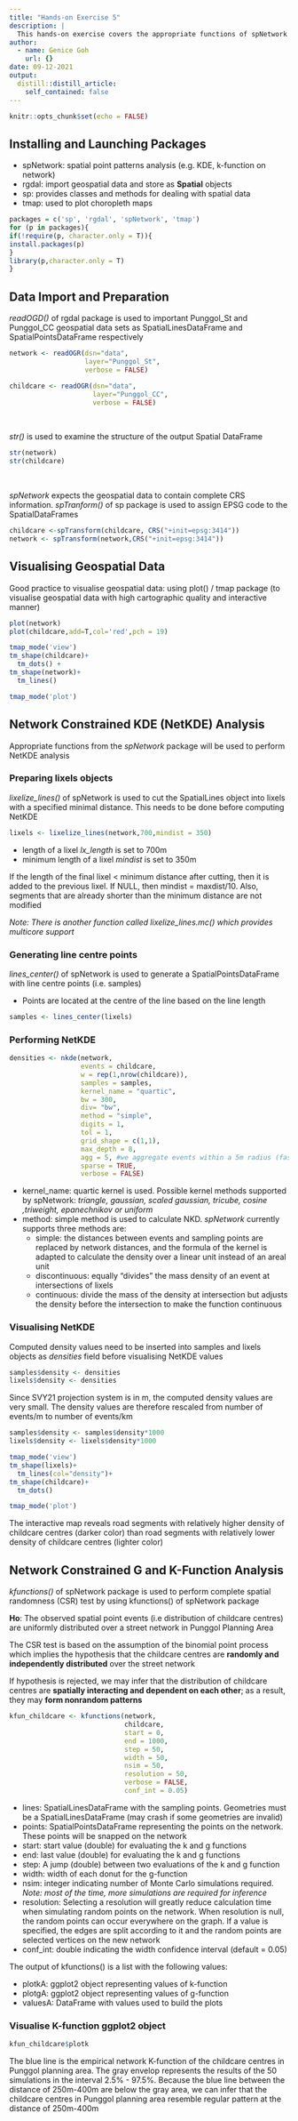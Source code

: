 ```yaml
---
title: "Hands-on Exercise 5"
description: |
  This hands-on exercise covers the appropriate functions of spNetwork package.
author:
  - name: Genice Goh
    url: {}
date: 09-12-2021
output:
  distill::distill_article:
    self_contained: false
---
```



```r
knitr::opts_chunk$set(echo = FALSE)
```

## Installing and Launching Packages

- spNetwork: spatial point patterns analysis (e.g. KDE, k-function on network)
- rgdal: import geospatial data and store as **Spatial** objects
- sp: provides classes and methods for dealing with spatial data
- tmap: used to plot choropleth maps

```r
packages = c('sp', 'rgdal', 'spNetwork', 'tmap')
for (p in packages){
if(!require(p, character.only = T)){
install.packages(p)
}
library(p,character.only = T)
}
```

## Data Import and Preparation

*readOGD()* of rgdal package is used to important Punggol_St and Punggol_CC geospatial data sets as SpatialLinesDataFrame and SpatialPointsDataFrame respectively

```r
network <- readOGR(dsn="data", 
                   layer="Punggol_St",
                   verbose = FALSE)

childcare <- readOGR(dsn="data",
                     layer="Punggol_CC",
                     verbose = FALSE)
```

<br>

*str()* is used to examine the structure of the output Spatial DataFrame 

```r
str(network)
str(childcare)
```

<br>

*spNetwork* expects the geospatial data to contain complete CRS information. *spTranform()* of sp package is used to assign EPSG code to the SpatialDataFrames

```r
childcare <-spTransform(childcare, CRS("+init=epsg:3414"))
network <- spTransform(network,CRS("+init=epsg:3414"))
```

## Visualising Geospatial Data

Good practice to visualise geospatial data: using plot() / tmap package (to visualise geospatial data with high cartographic quality and interactive manner) 

```r
plot(network)
plot(childcare,add=T,col='red',pch = 19)
```

```r
tmap_mode('view')
tm_shape(childcare)+
  tm_dots() +
tm_shape(network)+
  tm_lines()
```

```r
tmap_mode('plot')
```

## Network Constrained KDE (NetKDE) Analysis

Appropriate functions from the *spNetwork* package will be used to perform NetKDE analysis

### Preparing lixels objects

*lixelize_lines()* of spNetwork is used to cut the SpatialLines object into lixels with a specified minimal distance. This needs to be done before computing NetKDE

```r
lixels <- lixelize_lines(network,700,mindist = 350)
```

- length of a lixel *lx_length* is set to 700m
- minimum length of a lixel *mindist* is set to 350m

If the length of the final lixel < minimum distance after cutting, then it is added to the previous lixel. If NULL, then mindist = maxdist/10. Also, segments that are already shorter than the minimum distance are not modified

*Note: There is another function called lixelize_lines.mc() which provides multicore support*

### Generating line centre points

*lines_center()* of spNetwork is used to generate a SpatialPointsDataFrame with line centre points (i.e. samples)

- Points are located at the centre of the line based on the line length

```r
samples <- lines_center(lixels)
```

### Performing NetKDE

```r
densities <- nkde(network, 
                  events = childcare,
                  w = rep(1,nrow(childcare)),
                  samples = samples,
                  kernel_name = "quartic",
                  bw = 300, 
                  div= "bw", 
                  method = "simple", 
                  digits = 1, 
                  tol = 1,
                  grid_shape = c(1,1), 
                  max_depth = 8,
                  agg = 5, #we aggregate events within a 5m radius (faster calculation)
                  sparse = TRUE,
                  verbose = FALSE)
```

- kernel_name: quartic kernel is used. Possible kernel methods supported by spNetwork: *triangle, gaussian, scaled gaussian, tricube, cosine ,triweight, epanechnikov or uniform*
- method: simple method is used to calculate NKD. *spNetwork* currently supports three methods are:
  - simple: the distances between events and sampling points are replaced by network distances, and the formula of the kernel is adapted to calculate the density over a linear unit instead of an areal unit
  - discontinuous: equally “divides” the mass density of an event at intersections of lixels
  - continuous: divide the mass of the density at intersection but adjusts the density before the intersection to make the function continuous
  
### Visualising NetKDE

Computed density values need to be inserted into samples and lixels objects as *densities* field before visualising NetKDE values

```r
samples$density <- densities
lixels$density <- densities
```

Since SVY21 projection system is in m, the computed density values are very small. The density values are therefore rescaled from number of events/m to number of events/km

```r
samples$density <- samples$density*1000
lixels$density <- lixels$density*1000
```

```r
tmap_mode('view')
tm_shape(lixels)+
  tm_lines(col="density")+
tm_shape(childcare)+
  tm_dots()
```

```r
tmap_mode('plot')
```

The interactive map reveals road segments with relatively higher density of childcare centres (darker color) than road segments with relatively lower density of childcare centres (lighter color)

## Network Constrained G and K-Function Analysis

*kfunctions()* of spNetwork package is used to perform complete spatial randomness (CSR) test by using kfunctions() of spNetwork package

**Ho**: The observed spatial point events (i.e distribution of childcare centres) are uniformly distributed over a street network in Punggol Planning Area

The CSR test is based on the assumption of the binomial point process which implies the hypothesis that the childcare centres are **randomly and independently distributed** over the street network

If hypothesis is rejected, we may infer that the distribution of childcare centres are **spatially interacting and dependent on each other**; as a result, they may **form nonrandom patterns**

```r
kfun_childcare <- kfunctions(network, 
                             childcare,
                             start = 0, 
                             end = 1000, 
                             step = 50, 
                             width = 50, 
                             nsim = 50, 
                             resolution = 50,
                             verbose = FALSE, 
                             conf_int = 0.05)
```

- lines: SpatialLinesDataFrame with the sampling points. Geometries must be a SpatialLinesDataFrame (may crash if some geometries are invalid)
- points: SpatialPointsDataFrame representing the points on the network. These points will be snapped on the network
- start: start value (double) for evaluating the k and g functions
- end: last value (double) for evaluating the k and g functions
- step: A jump (double) between two evaluations of the k and g function
- width: width of each donut for the g-function
- nsim: integer indicating number of Monte Carlo simulations required. *Note: most of the time, more simulations are required for inference*
- resolution: Selecting a resolution will greatly reduce calculation time when simulating random points on the network. When resolution is null, the random points can occur everywhere on the graph. If a value is specified, the edges are split according to it and the random points are selected vertices on the new network
- conf_int: double indicating the width confidence interval (default = 0.05)


The output of kfunctions() is a list with the following values:

- plotkA: ggplot2 object representing values of k-function
- plotgA: ggplot2 object representing values of g-function
- valuesA: DataFrame with values used to build the plots

### Visualise K-function ggplot2 object

```r
kfun_childcare$plotk  
```

The blue line is the empirical network K-function of the childcare centres in Punggol planning area. The gray envelop represents the results of the 50 simulations in the interval 2.5% - 97.5%. Because the blue line between the distance of 250m-400m are below the gray area, we can infer that the childcare centres in Punggol planning area resemble regular pattern at the distance of 250m-400m